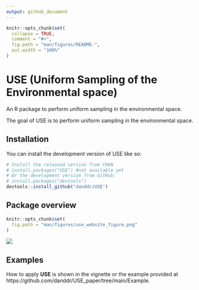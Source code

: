```yaml
---
output: github_document
---
```


<!-- README.md is generated from README.Rmd. Please edit that file -->

```r
knitr::opts_chunk$set(
  collapse = TRUE,
  comment = "#>",
  fig.path = "man/figures/README-",
  out.width = "100%"
)
```

# USE (Uniform Sampling of the Environmental space)
An R package to perform uniform sampling in the environmental space.
<!-- badges: start -->
<!-- badges: end -->

The goal of USE is to perform uniform sampling in the environmental space.

## Installation

You can install the development version of USE like so:
```r
# Install the released version from CRAN
# install.packages("USE") #not available yet
# Or the development version from GitHub:
# install.packages("devtools")
devtools::install_github("danddr/USE")
```

## Package overview
```r
knitr::opts_chunk$set(
  fig.path = "man/figures/use_website_figure.png"
)
```

![](man/figures/use_website_figure.png)

## Examples
How to apply **USE** is shown in the vignette or the example provided at https://github.com/danddr/USE_paper/tree/main/Example.

